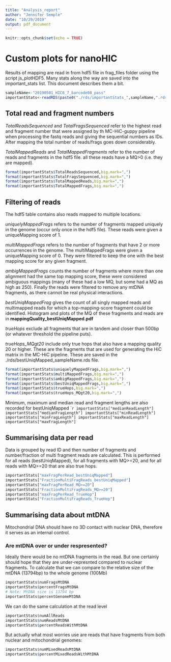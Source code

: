 ```yaml
---
title: "Analysis_report"
author: "Jennifer Semple"
date: "10/29/2019"
output: pdf_document
---
```


```r
knitr::opts_chunk$set(echo = TRUE)
```

# Custom plots for nanoHIC
Results of mapping are read in from hdf5 file in frag_files folder using the script js_plotHDF5. Many stats along the way are saved into the important_stats list. This document describes them a bit. 


```r
sampleName<-"20190501_HIC6_7_barcode08_pass"
importantStats<-readRDS(paste0("./rds/importantStats_",sampleName,".rds"))
```

## Total read and fragment numbers

_TotalReadsSequenced_ and _TotalFragsSequenced_ refer to the highest read and fragment number that were assigned by th MC-HiC-guppy pipeline when processing the fastq reads and giving the sequential numbers as IDs. After mapping the total number of reads/frags goes down considerably. 

_TotalMappedReads_ and _TotalMappedFragments_ refer to the number of reads and fragments in the hdf5 file. all these reads have a MQ>0 (i.e. they are mapped).

```r
format(importantStats$TotalReadsSequenced,big.mark=",")
format(importantStats$TotalFragsSequenced,big.mark=",")
format(importantStats$TotalMappedReads,big.mark=",")
format(importantStats$TotalMappedFrags,big.mark=",")
```

## Filtering of reads
The hdf5 table contains also reads mapped to multiple locations. 

_uniquelyMappedFrags_ refers to the number of fragments mapped uniquely in the genome (occur only once in the hdf5 file). These reads were given a uniqueMapping score of 1. 

_multiMappedFrags_ refers to the number of fragments that have 2 or more occurrences in the genome. The multiMappedFrags were given a uniqueMapping score of 0. They were filtered to keep the one with the best mapping score for any given fragment.

_ambigMappedFrags_ counts the number of fragments where more than one alignment had the same top mapping score, these were considered ambiguous mappings (many of these had a low MQ, but some had a MQ as high as 250). Finally the reads were filtered to remove any mtDNA fragments, as there cannot be real physical interactions. 

_bestUniqMappedFrag_ gives the count of all singly mapped reads and multimapped reads for which a top-mapping-score fragment could be identified. Histogram and plots of the MQ of these fragments and reads are in **mappingQuality_bestUniqMapped.pdf**

_trueHops_ exclude all fragments that are in tandem and closer than 500bp (or whatever threshold the pipeline puts).

_trueHops_MQgt20_ include only true hops that also have a mapping quality 20 or higher. These are the fragments that are used for generating the HiC matrix in the MC-HiC pipeline. These are saved in the ./rds/bestUniqMapped_sampleName.rds file.

```r
format(importantStats$uniquelyMappedFrags,big.mark=",")
format(importantStats$multiMappedFrags,big.mark=",")
format(importantStats$ambigMappedFrags,big.mark=",")
format(importantStats$bestUniqMappedFrags,big.mark=",")
format(importantStats$trueHops,big.mark=",")
format(importantStats$trueHops_MQgt20,big.mark=",")
```

Minimum, maximum and median read and fragment lengths are also recorded for bestUniqMapped
````r
importantStats["medianReadLength"]
importantStats["medianFragLength"]
importantStats["minReadLength"]
importantStats["minFragLength"]
importantStats["maxReadLength"]
importantStats["maxFragLength"]
```

## Summarising data per read
Data is grouped by read ID and then number of fragments and number/fraction of multi fragment reads are calculated. This is performed for all reads (bestUniqMapped), for all fragments with MQ>=20, and for all reads with MQ>=20 that are also true hops.
```r
importantStats["maxFragPerRead_bestUniqMapped"]
importantStats["FractionMultiFragReads_bestUniqMapped"]
importantStats["maxFragPerRead_MQ>=20"]
importantStats["FractionMultiFragReads_MQ>=20"]
importantStats["maxFragPerRead_TrueHop"]
importantStats["FractionMultiFragReads_TrueHop"]
```

## Summarising data about mtDNA
Mitochondrial DNA should have no 3D contact with nuclear DNA, therefore it serves as an internal control.

### Are mtDNA over or under respresented?
Ideally there would be no mtDNA fragments in the read. But one certainly should hope that they are under-represnted compared to nuclear fragments. To calculate that we can compare to the relative size of the mtDNA (13794bp) to the whole genome (100Mb)
```r
importantStats$numFragsMtDNA
importantStats$percentFragsMtDNA
# Note: MtDNA size is 13794 bp
importantStats$percentGenomeMtDNA
```


We can do the same calculation at the read level
```r
importantStats$numAllReads
importantStats$numReadsMtDNA
importantStats$percentReadsWithMtDNA
```

But actually what most worries use are reads that have fragments from both nuclear and mitochondrial genomes:
```r
importantStats$numMixedReadsMtDNA
importantStats$percentMixedReadsWithMtDNA
```

